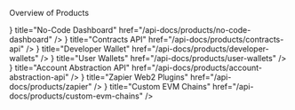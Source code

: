 
Overview of Products

<Cards>
    <Cards.Card
        icon={<ChevronRightIcon />}
        title="No-Code Dashboard"
        href="/api-docs/products/no-code-dashboard"
    />
    <Cards.Card
        icon={<ChevronRightIcon />}
        title="Contracts API"
        href="/api-docs/products/contracts-api"
    />
    <Cards.Card
        icon={<ChevronRightIcon />}
        title="Developer Wallet"
        href="/api-docs/products/developer-wallets"
    />
    <Cards.Card
        icon={<ChevronRightIcon />}
        title="User Wallets"
        href="/api-docs/products/user-wallets"
    />
    <Cards.Card
        icon={<ChevronRightIcon />}
        title="Account Abstraction API"
        href="/api-docs/products/account-abstraction-api"
    />
    <Cards.Card
        icon={<ChevronRightIcon />}
        title="Zapier Web2 Plugins"
        href="/api-docs/products/zapier"
    />
    <Cards.Card
        icon={<ChevronRightIcon />}
        title="Custom EVM Chains"
        href="/api-docs/products/custom-evm-chains"
    />
</Cards>
